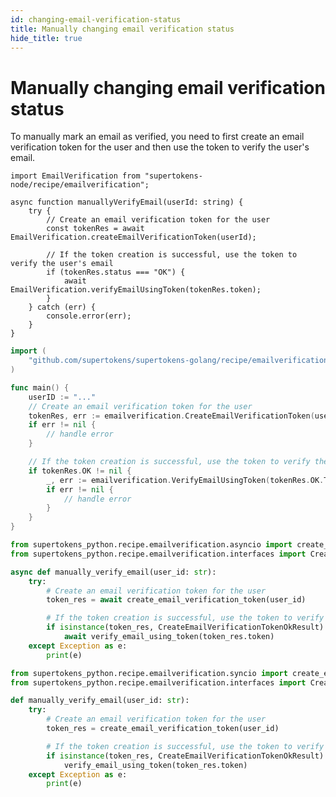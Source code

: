 ```yaml
---
id: changing-email-verification-status
title: Manually changing email verification status
hide_title: true
---
```


<!-- COPY DOCS -->
<!-- ./thirdpartyemailpassword/common-customizations/email-verification/changing-email-verification-status.mdx -->


# Manually changing email verification status

To manually mark an email as verified, you need to first create an email verification token for the user and then use the token to verify the user's email.

<BackendSDKTabs>
<TabItem value="nodejs">

```tsx
import EmailVerification from "supertokens-node/recipe/emailverification";

async function manuallyVerifyEmail(userId: string) {
    try {
        // Create an email verification token for the user
        const tokenRes = await EmailVerification.createEmailVerificationToken(userId);

        // If the token creation is successful, use the token to verify the user's email
        if (tokenRes.status === "OK") {
            await EmailVerification.verifyEmailUsingToken(tokenRes.token);
        }
    } catch (err) {
        console.error(err);
    }
}
```

</TabItem>
<TabItem value="go">

```go
import (
    "github.com/supertokens/supertokens-golang/recipe/emailverification"
)

func main() {
    userID := "..."
    // Create an email verification token for the user
    tokenRes, err := emailverification.CreateEmailVerificationToken(userID, nil)
    if err != nil {
        // handle error
    }

    // If the token creation is successful, use the token to verify the user's email
    if tokenRes.OK != nil {
        _, err := emailverification.VerifyEmailUsingToken(tokenRes.OK.Token)
        if err != nil {
            // handle error
        }
    }
}
```

</TabItem>
<TabItem value="python">

<PythonSyncAsyncSubTabs>
<TabItem value="asyncio">

```python
from supertokens_python.recipe.emailverification.asyncio import create_email_verification_token, verify_email_using_token
from supertokens_python.recipe.emailverification.interfaces import CreateEmailVerificationTokenOkResult

async def manually_verify_email(user_id: str):
    try:
        # Create an email verification token for the user
        token_res = await create_email_verification_token(user_id)

        # If the token creation is successful, use the token to verify the user's email
        if isinstance(token_res, CreateEmailVerificationTokenOkResult):
            await verify_email_using_token(token_res.token)
    except Exception as e:
        print(e)
```
</TabItem>
<TabItem value="syncio">

```python
from supertokens_python.recipe.emailverification.syncio import create_email_verification_token, verify_email_using_token
from supertokens_python.recipe.emailverification.interfaces import CreateEmailVerificationTokenOkResult

def manually_verify_email(user_id: str):
    try:
        # Create an email verification token for the user
        token_res = create_email_verification_token(user_id)

        # If the token creation is successful, use the token to verify the user's email
        if isinstance(token_res, CreateEmailVerificationTokenOkResult):
            verify_email_using_token(token_res.token)
    except Exception as e:
        print(e)
```


</TabItem>
</PythonSyncAsyncSubTabs>

</TabItem>
</BackendSDKTabs>